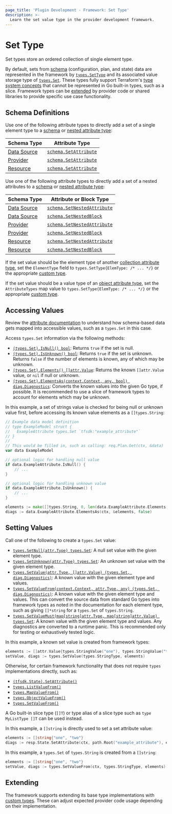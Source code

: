 ```yaml
---
page_title: 'Plugin Development - Framework: Set Type'
description: >-
  Learn the set value type in the provider development framework.
---
```


# Set Type

Set types store an ordered collection of single element type.

By default, sets from [schema](/terraform/plugin/framework/handling-data/schemas) (configuration, plan, and state) data are represented in the framework by [`types.SetType`](https://pkg.go.dev/github.com/hashicorp/terraform-plugin-framework/types#SetType) and its associated value storage type of [`types.Set`](https://pkg.go.dev/github.com/hashicorp/terraform-plugin-framework/types#Set). These types fully support Terraform's [type system concepts](/terraform/plugin/framework/handling-data/terraform-concepts) that cannot be represented in Go built-in types, such as a slice. Framework types can be [extended](#extending) by provider code or shared libraries to provide specific use case functionality.

## Schema Definitions

Use one of the following attribute types to directly add a set of a single element type to a [schema](/terraform/plugin/framework/handling-data/schemas) or [nested attribute type](/terraform/plugin/framework/handling-data/attributes#nested-attribute-types):

| Schema Type | Attribute Type |
|-------------|----------------|
| [Data Source](/terraform/plugin/framework/data-sources) | [`schema.SetAttribute`](https://pkg.go.dev/github.com/hashicorp/terraform-plugin-framework/datasource/schema#SetAttribute) |
| [Provider](/terraform/plugin/framework/provider) | [`schema.SetAttribute`](https://pkg.go.dev/github.com/hashicorp/terraform-plugin-framework/provider/schema#SetAttribute) |
| [Resource](/terraform/plugin/framework/resources) | [`schema.SetAttribute`](https://pkg.go.dev/github.com/hashicorp/terraform-plugin-framework/resource/schema#SetAttribute) |

Use one of the following attribute types to directly add a set of a nested attributes to a [schema](/terraform/plugin/framework/handling-data/schemas) or [nested attribute type](/terraform/plugin/framework/handling-data/attributes#nested-attribute-types):

| Schema Type | Attribute or Block Type |
|-------------|-------------------------|
| [Data Source](/terraform/plugin/framework/data-sources) | [`schema.SetNestedAttribute`](https://pkg.go.dev/github.com/hashicorp/terraform-plugin-framework/datasource/schema#SetNestedAttribute) |
| [Data Source](/terraform/plugin/framework/data-sources) | [`schema.SetNestedBlock`](https://pkg.go.dev/github.com/hashicorp/terraform-plugin-framework/datasource/schema#SetNestedBlock) |
| [Provider](/terraform/plugin/framework/provider) | [`schema.SetNestedAttribute`](https://pkg.go.dev/github.com/hashicorp/terraform-plugin-framework/provider/schema#SetNestedAttribute) |
| [Provider](/terraform/plugin/framework/provider) | [`schema.SetNestedBlock`](https://pkg.go.dev/github.com/hashicorp/terraform-plugin-framework/provider/schema#SetNestedBlock) |
| [Resource](/terraform/plugin/framework/resources) | [`schema.SetNestedAttribute`](https://pkg.go.dev/github.com/hashicorp/terraform-plugin-framework/resource/schema#SetNestedAttribute) |
| [Resource](/terraform/plugin/framework/resources) | [`schema.SetNestedBlock`](https://pkg.go.dev/github.com/hashicorp/terraform-plugin-framework/resource/schema#SetNestedBlock) |

If the set value should be the element type of another [collection attribute type](/terraform/plugin/framework/handling-data/attributes#collection-attribute-types), set the `ElementType` field to `types.SetType{ElemType: /* ... */}` or the appropriate [custom type](#extending).

If the set value should be a value type of an [object attribute type](/terraform/plugin/framework/handling-data/attributes#object-attribute-type), set the `AttributeTypes` map value to `types.SetType{ElemType: /* ... */}` or the appropriate [custom type](#extending).

## Accessing Values

<Tip>

Review the [attribute documentation](/terraform/plugin/framework/handling-data/attributes/set#accessing-values) to understand how schema-based data gets mapped into accessible values, such as a `types.Set` in this case.

</Tip>

Access `types.Set` information via the following methods:

* [`(types.Set).IsNull() bool`](https://pkg.go.dev/github.com/hashicorp/terraform-plugin-framework/types/basetypes#SetValue.IsNull): Returns `true` if the set is null.
* [`(types.Set).IsUnknown() bool`](https://pkg.go.dev/github.com/hashicorp/terraform-plugin-framework/types/basetypes#SetValue.IsUnknown): Returns `true` if the set is unknown. Returns `false` if the number of elements is known, any of which may be unknown.
* [`(types.Set).Elements() []attr.Value`](https://pkg.go.dev/github.com/hashicorp/terraform-plugin-framework/types/basetypes#SetValue.Elements): Returns the known `[]attr.Value` value, or `nil` if null or unknown.
* [`(types.Set).ElementsAs(context.Context, any, bool) diag.Diagnostics`](https://pkg.go.dev/github.com/hashicorp/terraform-plugin-framework/types/basetypes#SetValue.ElementsAs): Converts the known values into the given Go type, if possible. It is recommended to use a slice of framework types to account for elements which may be unknown.

In this example, a set of strings value is checked for being null or unknown value first, before accessing its known value elements as a `[]types.String`:

```go
// Example data model definition
// type ExampleModel struct {
//   ExampleAttribute types.Set `tfsdk:"example_attribute"`
// }
//
// This would be filled in, such as calling: req.Plan.Get(ctx, &data)
var data ExampleModel

// optional logic for handling null value
if data.ExampleAttribute.IsNull() {
    // ...
}

// optional logic for handling unknown value
if data.ExampleAttribute.IsUnknown() {
    // ...
}

elements := make([]types.String, 0, len(data.ExampleAttribute.Elements()))
diags := data.ExampleAttribute.ElementsAs(ctx, &elements, false)
```

## Setting Values

Call one of the following to create a `types.Set` value:

* [`types.SetNull(attr.Type) types.Set`](https://pkg.go.dev/github.com/hashicorp/terraform-plugin-framework/types#SetNull): A null set value with the given element type.
* [`types.SetUnknown(attr.Type) types.Set`](https://pkg.go.dev/github.com/hashicorp/terraform-plugin-framework/types#SetUnknown): An unknown set value with the given element type.
* [`types.SetValue(attr.Type, []attr.Value) (types.Set, diag.Diagnostics)`](https://pkg.go.dev/github.com/hashicorp/terraform-plugin-framework/types#SetValue): A known value with the given element type and values.
* [`types.SetValueFrom(context.Context, attr.Type, any) (types.Set, diag.Diagnostics)`](https://pkg.go.dev/github.com/hashicorp/terraform-plugin-framework/types#SetValueFrom): A known value with the given element type and values. This can convert the source data from standard Go types into framework types as noted in the documentation for each element type, such as giving `[]*string` for a `types.Set` of `types.String`.
* [`types.SetValueMust(map[string]attr.Type, map[string]attr.Value) types.Set`](https://pkg.go.dev/github.com/hashicorp/terraform-plugin-framework/types#SetValueMust): A known value with the given element type and values. Any diagnostics are converted to a runtime panic. This is recommended only for testing or exhaustively tested logic.

In this example, a known set value is created from framework types:

```go
elements := []attr.Value{types.StringValue("one"), types.StringValue("two")}
setValue, diags := types.SetValue(types.StringType, elements)
```

Otherwise, for certain framework functionality that does not require `types` implementations directly, such as:

* [`(tfsdk.State).SetAttribute()`](https://pkg.go.dev/github.com/hashicorp/terraform-plugin-framework/tfsdk#State.SetAttribute)
* [`types.ListValueFrom()`](https://pkg.go.dev/github.com/hashicorp/terraform-plugin-framework/types#ListValueFrom)
* [`types.MapValueFrom()`](https://pkg.go.dev/github.com/hashicorp/terraform-plugin-framework/types#MapValueFrom)
* [`types.ObjectValueFrom()`](https://pkg.go.dev/github.com/hashicorp/terraform-plugin-framework/types#ObjectValueFrom)
* [`types.SetValueFrom()`](https://pkg.go.dev/github.com/hashicorp/terraform-plugin-framework/types#SetValueFrom)

A Go built-in slice type (`[]T`) or type alias of a slice type such as `type MyListType []T` can be used instead.

In this example, a `[]string` is directly used to set a set attribute value:

```go
elements := []string{"one", "two"}
diags := resp.State.SetAttribute(ctx, path.Root("example_attribute"), elements)
```

In this example, a `types.Set` of `types.String` is created from a `[]string`:

```go
elements := []string{"one", "two"}
setValue, diags := types.SetValueFrom(ctx, types.StringType, elements)
```

## Extending

The framework supports extending its base type implementations with [custom types](/terraform/plugin/framework/handling-data/custom-types). These can adjust expected provider code usage depending on their implementation.
